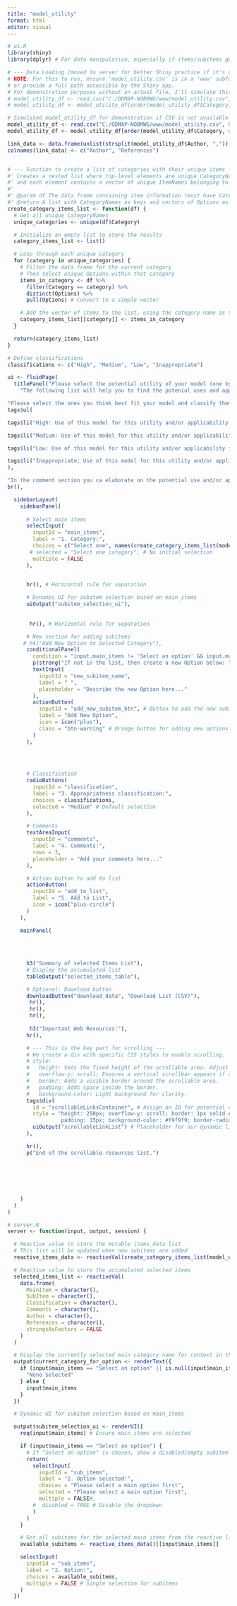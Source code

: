 ```yaml
---
title: "model_utility"
format: html
editor: visual
---
```


```r
# ui.R
library(shiny)
library(dplyr) # For data manipulation, especially if items/subitems get complex

# --- Data Loading (moved to server for better Shiny practice if it's dynamic, but keeping global for now as per original) ---
# NOTE: For this to run, ensure 'model_utility.csv' is in a 'www' subfolder of your app directory
# or provide a full path accessible by the Shiny app.
# For demonstration purposes without an actual file, I'll simulate this data.
# model_utility_df <- read.csv("C:/ODMAP-NOBMWG/www/model_utility.csv", header=T, sep=",")
# model_utility_df <- model_utility_df[order(model_utility_df$Category, decreasing = F),]

# Simulated model_utility_df for demonstration if CSV is not available
model_utility_df <- read.csv("C:/ODMAP-NOBMWG/www/model_utility.csv", header=T, sep=",")
model_utility_df <- model_utility_df[order(model_utility_df$Category, decreasing = F),]

link_data <- data.frame(unlist(strsplit(model_utility_df$Author, ",")), unlist(strsplit(model_utility_df$References, ",")),stringsAsFactors = FALSE)
colnames(link_data) <- c("Author", "References")


# --- Function to create a list of categories with their unique items ---
#' Creates a nested list where top-level elements are unique CategoryNames,
#' and each element contains a vector of unique ItemNames belonging to that category.
#'
#' @param df The data frame containing item information (must have Category and Options columns).
#' @return A list with CategoryNames as keys and vectors of Options as values.
create_category_items_list <- function(df) {
  # Get all unique CategoryNames
  unique_categories <- unique(df$Category)

  # Initialize an empty list to store the results
  category_items_list <- list()

  # Loop through each unique category
  for (category in unique_categories) {
    # Filter the data frame for the current category
    # Then select unique Options within that category
    items_in_category <- df %>%
      filter(Category == category) %>%
      distinct(Options) %>%
      pull(Options) # Convert to a simple vector

    # Add the vector of items to the list, using the category name as the key
    category_items_list[[category]] <- items_in_category
  }

  return(category_items_list)
}

# Define classifications
classifications <- c("High", "Medium", "Low", "Inappropriate")

ui <- fluidPage(
  titlePanel("Please select the potential utility of your model (one by one)."),
    "The following list will help you to find the potenial uses and applications of your model. We organize them into categories (1) and options (2) within those categories. There is a field to add options in case you did not find one that accomodate your utility.",

"Please select the ones you think best fit your model and classify them using the scale below (3):",    
tags$ul(

tags$li("High: Use of this model for this utility and/or applicability is HIGHLY appropriate"),

tags$li("Medium: Use of this model for this utility and/or applicability is SOMEWHAT appropriate"),

tags$li("Low: Use of this model for this utility and/or applicability is RARELY appropriate"),

tags$li("Inappropriate: Use of this model for this utility and/or applicability is NOT appropriate")
),

"In the comment section you ca elaborate on the potential use and/or application of your model. You might provide examples of limitations and incorrect interpretations.",
br(),

  sidebarLayout(
    sidebarPanel(
      
      # Select main items
      selectInput(
        inputId = "main_items",
        label = "1. Category:",
        choices = c("Select one", names(create_category_items_list(model_utility_df))), # Initial choices
       # selected = "Select one category", # No initial selection
        multiple = FALSE
      ),

    
      hr(), # Horizontal rule for separation

      # Dynamic UI for subitem selection based on main_items
      uiOutput("subitem_selection_ui"),
      
      
       hr(), # Horizontal rule for separation

      # New section for adding subitems
     # h4("Add New Option to Selected Category"),
      conditionalPanel(
        condition = "input.main_items != 'Select an option' && input.main_items != ''", # Only show if a main category is selected
        p(strong("If not in the list, then create a new Option below: "), textOutput("current_category_for_option", inline = TRUE)),
        textInput(
          inputId = "new_subitem_name",
          label = " ",
          placeholder = "Describe the new Option here..."
        ),
        actionButton(
          inputId = "add_new_subitem_btn", # Button to add the new subitem
          label = "Add New Option",
          icon = icon("plus"),
          class = "btn-warning" # Orange button for adding new options
        )
      ),
     
    


      # Classification
      radioButtons(
        inputId = "classification",
        label = "3. Appropriatness classification:",
        choices = classifications,
        selected = "Medium" # Default selection
      ),

      # Comments
      textAreaInput(
        inputId = "comments",
        label = "4. Comments:",
        rows = 3,
        placeholder = "Add your comments here..."
      ),

      # Action button to add to list
      actionButton(
        inputId = "add_to_list",
        label = "5. Add to List",
        icon = icon("plus-circle")
      )
    ),

    mainPanel(
      
    
      
      
      h3("Summary of selected Items List"),
      # Display the accumulated list
      tableOutput("selected_items_table"),

      # Optional: Download button
      downloadButton("download_data", "Download List (CSV)"),
       hr(),
       hr(),
       hr(),
      
       h3("Important Web Resources:"),
      hr(),

      # --- This is the key part for scrolling ---
      # We create a div with specific CSS styles to enable scrolling.
      # style:
      #   height: Sets the fixed height of the scrollable area. Adjust as needed.
      #   overflow-y: scroll; Ensures a vertical scrollbar appears if content overflows.
      #   border: Adds a visible border around the scrollable area.
      #   padding: Adds space inside the border.
      #   background-color: Light background for clarity.
      tags$div(
        id = "scrollableLinksContainer", # Assign an ID for potential external CSS later
        style = "height: 250px; overflow-y: scroll; border: 1px solid #ccc;
                 padding: 15px; background-color: #f9f9f9; border-radius: 5px;",
        uiOutput("scrollableLinkList") # Placeholder for our dynamic links
      ),

      hr(),
      p("End of the scrollable resources list.")
     
      
 
      
      
      
    )
  )
)

# server.R
server <- function(input, output, session) {

  # Reactive value to store the mutable items_data list
  # This list will be updated when new subitems are added
  reactive_items_data <- reactiveVal(create_category_items_list(model_utility_df))

  # Reactive value to store the accumulated selected items
  selected_items_list <- reactiveVal(
    data.frame(
      MainItem = character(),
      SubItem = character(),
      Classification = character(),
      Comments = character(),
      Author = character(),
      References = character(),
      stringsAsFactors = FALSE
    )
  )

  # Display the currently selected main category name for context in the 'add option' section
  output$current_category_for_option <- renderText({
    if (input$main_items == "Select an option" || is.null(input$main_items) || input$main_items == "") {
      "None Selected"
    } else {
      input$main_items
    }
  })

  # Dynamic UI for subitem selection based on main_items

  output$subitem_selection_ui <- renderUI({
    req(input$main_items) # Ensure main_items are selected

    if (input$main_items == "Select an option") {
      # If "Select an option" is chosen, show a disabled/empty subitem dropdown
      return(
        selectInput(
          inputId = "sub_items",
          label = "2. Option selected:",
          choices = "Please select a main option first",
          selected = "Please select a main option first",
          multiple = FALSE#,
        #  disabled = TRUE # Disable the dropdown
        )
      )
    }

    # Get all subitems for the selected main items from the reactive list
    available_subitems <- reactive_items_data()[[input$main_items]]

    selectInput(
      inputId = "sub_items",
      label = "2. Option:",
      choices = available_subitems,
      multiple = FALSE # Single selection for subitems
    )
  })
  
  
  









  
  
  
  
  
  
  
  
  
  
  

  # Observe the "Add New Option" button click
  observeEvent(input$add_new_subitem_btn, {
    req(input$main_items) # Ensure a main category is selected
    req(input$new_subitem_name) # Ensure a new subitem name is entered

    if (input$main_items == "Select an option") {
      showNotification("Please select a main option before adding a new option.", type = "warning", duration = 3)
      return()
    }

    current_items_list <- reactive_items_data()
    current_main_item <- input$main_items
    new_subitem_to_add <- input$new_subitem_name

    # Check if the subitem already exists for this main category
    if (new_subitem_to_add %in% current_items_list[[current_main_item]]) {
      showNotification(
        paste0("Option '", new_subitem_to_add, "' already exists for '", current_main_item, "'."),
        type = "warning", duration = 5
      )
      return()
    }

    # Add the new subitem
    current_items_list[[current_main_item]] <- sort(unique(c(current_items_list[[current_main_item]], new_subitem_to_add)))
    reactive_items_data(current_items_list) # Update the reactive value

    # Clear the text input
    updateTextInput(session, "new_subitem_name", value = "")

    showNotification(
      paste0("Option '", new_subitem_to_add, "' added to '", current_main_item, "'."),
      type = "message", duration = 3
    )

    # Optionally, select the newly added subitem
    updateSelectInput(session, "sub_items", selected = new_subitem_to_add)
  })


  # Observe the "Add to List" button click
  observeEvent(input$add_to_list, {
    # Ensure both main and sub items are selected before adding
    req(input$main_items, input$sub_items)

    if (input$main_items == "Select an option") {
      showNotification("Please select a valid main option before adding to list.", type = "warning", duration = 3)
      return()
    }
    if (input$sub_items == "Please select a main option first") { # Check against the disabled default
      showNotification("Please select a sub-option before adding to list.", type = "warning", duration = 3)
      return()
    }


    # Prepare data for the new row
    # Since sub_items and main_items are single-select, no need for rep() and complex filtering
    new_row <- data.frame(
      Category = input$main_items,
      Option = input$sub_items,
      Appropriatness = input$classification,
      Comments = input$comments,
      stringsAsFactors = FALSE
    )

    # Update the reactive value by appending the new row
    current_list <- selected_items_list()
    updated_list <- rbind(current_list, new_row)
    selected_items_list(updated_list)

    # Optional: Clear inputs after adding
    updateSelectInput(session, "main_items", selected = "Select an option") # Reset to default
    updateSelectInput(session, "sub_items", selected = character(0)) # Clear subitem selection
    updateRadioButtons(session, "classification", selected = "Medium")
    updateTextAreaInput(session, "comments", value = "")
  })

  # Render the table of selected items
  output$selected_items_table <- renderTable({
    # Display a message if the table is empty
    if (nrow(selected_items_list()) == 0) {
      return(data.frame(Message = "No items added yet. Select options and click 'Add to List'."))
    }
    selected_items_list()
  })

  # Download handler for the data
  output$download_data <- downloadHandler(
    filename = function() {
      paste("selected_items_", Sys.Date(), ".csv", sep = "")
    },
    content = function(file) {
      write.csv(selected_items_list(), file, row.names = FALSE)
    }
  )
  
  
 

   output$scrollableLinkList <- renderUI({

    if (nrow(link_data) == 0) {
      return(p("No links available to display."))
    }

    # Generate a list of HTML <li> elements, each containing a link and its description.
    link_elements <- lapply(1:nrow(link_data), function(i) {
      current_name <- link_data$Author[i]
      current_url <- link_data$References[i]
     # current_description <- link_data$Description[i]

      tags$li(
        tags$p(
          tags$a(href = current_url, target = "_blank", current_name,
                 style = "font-weight: bold; margin-right: 5px; text-decoration: none; color: #0056b3;")
        )
      )
    })

    # Wrap all the generated <li> elements in an <ul> (unordered list).
    # Add some styling to the ul itself for better appearance inside the scrollable div.
    tags$ul(
      link_elements,
      style = "list-style-type: none; padding-left: 0; margin-top: 0;" # Remove default bullets and padding
    )
  })
  
}

# Run the application
shinyApp(ui = ui, server = server)
```
